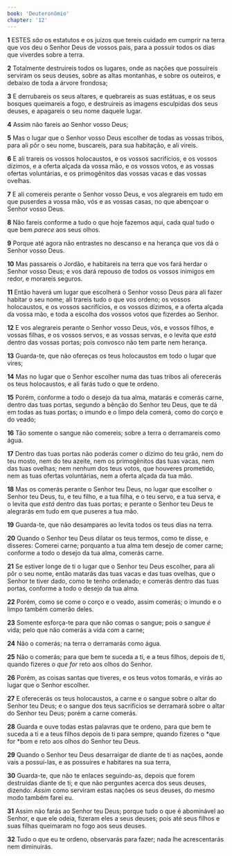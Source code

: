 ```yaml
---
book: 'Deuteronômio'
chapter: '12'
---
```


**1** ESTES _são_ os estatutos e os juízos que tereis cuidado em cumprir na terra que vos deu o Senhor Deus de vossos pais, para a possuir todos os dias que viverdes sobre a terra.

**2** Totalmente destruireis todos os lugares, onde as nações que possuireis serviram os seus deuses, sobre as altas montanhas, e sobre os outeiros, e debaixo de toda a árvore frondosa;

**3** E derrubareis os seus altares, e quebrareis as suas estátuas, e os seus bosques queimareis a fogo, e destruireis as imagens esculpidas dos seus deuses, e apagareis o seu nome daquele lugar.

**4** Assim não fareis ao Senhor vosso Deus;

**5** Mas o lugar que o Senhor vosso Deus escolher de todas as vossas tribos, para ali pôr o seu nome, buscareis, para sua habitação, e ali vireis.

**6** E ali trareis os vossos holocaustos, e os vossos sacrifícios, e os vossos dízimos, e a oferta alçada da vossa mão, e os vossos votos, e as vossas ofertas voluntárias, e os primogênitos das vossas vacas e das vossas ovelhas.

**7** E ali comereis perante o Senhor vosso Deus, e vos alegrareis em tudo em que puserdes a vossa mão, vós e as vossas casas, no que abençoar o Senhor vosso Deus.

**8** Não fareis conforme a tudo o que hoje fazemos aqui, cada qual tudo o que bem _parece_ aos seus olhos.

**9** Porque até agora não entrastes no descanso e na herança que vos dá o Senhor vosso Deus.

**10** Mas passareis o Jordão, e habitareis na terra que vos fará herdar o Senhor vosso Deus; e vos dará repouso de todos os vossos inimigos em redor, e morareis seguros.

**11** Então haverá um lugar que escolherá o Senhor vosso Deus para ali fazer habitar o seu nome; ali trareis tudo o que vos ordeno; os vossos holocaustos, e os vossos sacrifícios, e os vossos dízimos, e a oferta alçada da vossa mão, e toda a escolha dos vossos votos que fizerdes ao Senhor.

**12** E vos alegrareis perante o Senhor vosso Deus, vós, e vossos filhos, e vossas filhas, e os vossos servos, e as vossas servas, e o levita que _está_ dentro das vossas portas; pois convosco não tem parte nem herança.

**13** Guarda-te, que não ofereças os teus holocaustos em todo o lugar que vires;

**14** Mas no lugar que o Senhor escolher numa das tuas tribos ali oferecerás os teus holocaustos, e ali farás tudo o que te ordeno.

**15** Porém, conforme a todo o desejo da tua alma, matarás e comerás carne, dentro das tuas portas, segundo a bênção do Senhor teu Deus, que te dá em todas as tuas portas; o imundo e o limpo dela comerá, como do corço e do veado;

**16** Tão somente o sangue não comereis; sobre a terra o derramareis como água.

**17** Dentro das tuas portas não poderás comer o dízimo do teu grão, nem do teu mosto, nem do teu azeite, nem os primogênitos das tuas vacas, nem das tuas ovelhas; nem nenhum dos teus votos, que houveres prometido, nem as tuas ofertas voluntárias, nem a oferta alçada da tua mão.

**18** Mas os comerás perante o Senhor teu Deus, no lugar que escolher o Senhor teu Deus, tu, e teu filho, e a tua filha, e o teu servo, e a tua serva, e o levita que _está_ dentro das tuas portas; e perante o Senhor teu Deus te alegrarás em tudo em que puseres a tua mão.

**19** Guarda-te, que não desampares ao levita todos os teus dias na terra.

**20** Quando o Senhor teu Deus dilatar os teus termos, como te disse, e disseres: Comerei carne; porquanto a tua alma tem desejo de comer carne; conforme a todo o desejo da tua alma, comerás carne.

**21** Se estiver longe de ti o lugar que o Senhor teu Deus escolher, para ali pôr o seu nome, então matarás das tuas vacas e das tuas ovelhas, que o Senhor te tiver dado, como te tenho ordenado; e comerás dentro das tuas portas, conforme a todo o desejo da tua alma.

**22** Porém, como se come o corço e o veado, assim comerás; o imundo e o limpo também comerão deles.

**23** Somente esforça-te para que não comas o sangue; pois o sangue _é_ vida; pelo que não comerás a vida com a carne;

**24** Não o comerás; na terra o derramarás como água.

**25** Não o comerás; para que bem te suceda a ti, e a teus filhos, depois de ti, quando fizeres o _que for_ reto aos olhos do Senhor.

**26** Porém, as coisas santas que tiveres, e os teus votos tomarás, e virás ao lugar que o Senhor escolher.

**27** E oferecerás os teus holocaustos, a carne e o sangue sobre o altar do Senhor teu Deus; e o sangue dos teus sacrifícios se derramará sobre o altar do Senhor teu Deus; porém a carne comerás.

**28** Guarda e ouve todas estas palavras que te ordeno, para que bem te suceda a ti e a teus filhos depois de ti para sempre, quando fizeres o *que for *bom e reto aos olhos do Senhor teu Deus.

**29** Quando o Senhor teu Deus desarraigar de diante de ti as nações, aonde vais a possuí-las, e as possuíres e habitares na sua terra,

**30** Guarda-te, que não te enlaces seguindo-as, depois que forem destruídas diante de ti; e que não perguntes acerca dos seus deuses, dizendo: _Assim_ como serviram estas nações os seus deuses, do mesmo modo também farei eu.

**31** Assim não farás ao Senhor teu Deus; porque tudo o que é abominável ao Senhor, e que ele odeia, fizeram eles a seus deuses; pois até seus filhos e suas filhas queimaram no fogo aos seus deuses.

**32** Tudo o que eu te ordeno, observarás para fazer; nada lhe acrescentarás nem diminuirás.

